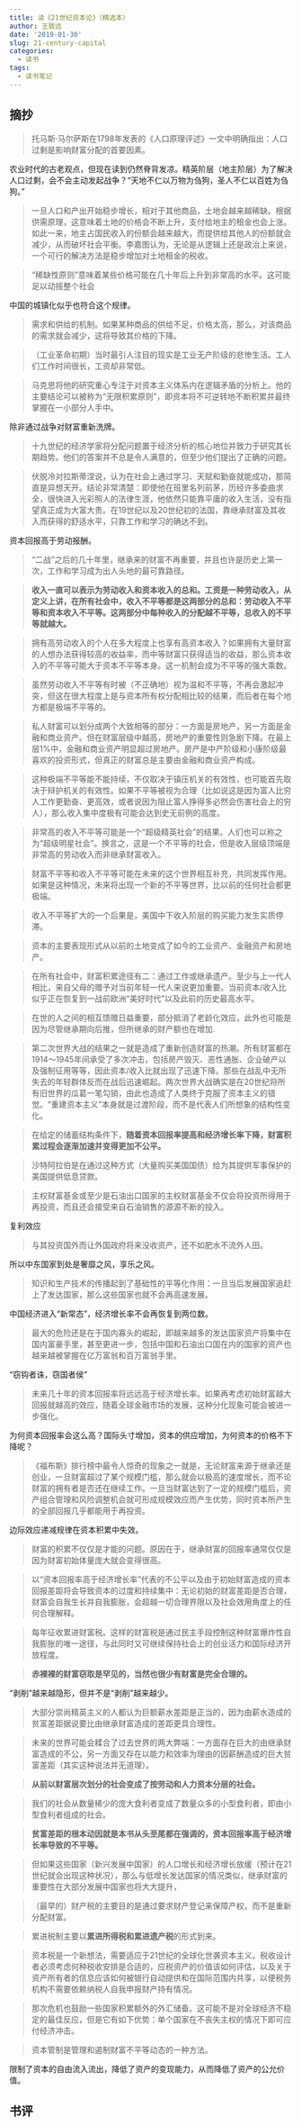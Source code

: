 ```yaml
---
title: 读《21世纪资本论》（精选本）
author: 王致远
date: '2019-01-30'
slug: 21-century-capital
categories:
  - 读书
tags:
  - 读书笔记
---
```


## 摘抄

> 托马斯·马尔萨斯在1798年发表的《人口原理评述》一文中明确指出：人口过剩是影响财富分配的首要因素。

农业时代的古老观点，但现在读到仍然脊背发凉。精英阶层（地主阶层）为了解决人口过剩，会不会主动发起战争？“天地不仁以万物为刍狗，圣人不仁以百姓为刍狗。”

> 一旦人口和产出开始稳步增长，相对于其他商品，土地会越来越稀缺。根据供需原理，这意味着土地的价格会不断上升，支付给地主的租金也会上涨。如此一来，地主占国民收入的份额会越来越大，而提供给其他人的份额就会减少，从而破坏社会平衡。李嘉图认为，无论是从逻辑上还是政治上来说，一个可行的解决方法是稳步增加对土地租金的税收。

> “稀缺性原则”意味着某些价格可能在几十年后上升到非常高的水平。这可能足以动摇整个社会

中国的城镇化似乎也符合这个规律。

> 需求和供给的机制。如果某种商品的供给不足，价格太高，那么，对该商品的需求就会减少，这将导致其价格的下降。

> （工业革命初期）当时最引人注目的现实是工业无产阶级的悲惨生活。工人们工作时间很长，工资却非常低。

> 马克思将他的研究重心专注于对资本主义体系内在逻辑矛盾的分析上。他的主要结论可以被称为“无限积累原则”，即资本将不可逆转地不断积累并最终掌握在一小部分人手中。

除非通过战争对财富重新洗牌。

> 十九世纪的经济学家将分配问题置于经济分析的核心地位并致力于研究其长期趋势。他们的答案并不总是令人满意的，但至少他们提出了正确的问题。

> 伏脱冷对拉斯蒂涅说，认为在社会上通过学习、天赋和勤奋就能成功，那简直是异想天开。结论非常清楚：即使他在班里名列前茅，历经许多委曲求全，很快进入光彩照人的法律生涯，他依然只能靠平庸的收入生活，没有指望真正成为大富大贵。在19世纪以及20世纪初的法国，靠继承财富及其收入而获得的舒适水平，只靠工作和学习的确达不到。

资本回报高于劳动报酬。

> “二战”之后的几十年里，继承来的财富不再重要，并且也许是历史上第一次，工作和学习成为出人头地的最可靠路径。

> **收入一直可以表示为劳动收入和资本收入的总和。工资是一种劳动收入，从定义上讲，在所有社会中，收入不平等都是这两部分的总和：劳动收入不平等和资本收入不平等。这两部分中每种收入的分配越不平等，总收入的不平等就越大。**

> 拥有高劳动收入的个人在多大程度上也享有高资本收入？如果拥有大量财富的人想办法获得较高的收益率，而中等财富只获得适当的收益，那么资本收入的不平等可能大于资本不平等本身。这一机制会成为不平等的强大乘数。

> 虽然劳动收入不平等有时被（不正确地）视为温和不平等，不再会激起冲突，但这在很大程度上是与资本所有权分配相比较的结果，而后者在每个地方都是极端不平等的。

> 私人财富可以划分成两个大致相等的部分：一方面是房地产，另一方面是金融和商业资产。但在财富层级中越高，房地产的重要性则急剧下降。在最上层1%中，金融和商业资产明显超过房地产。房产是中产阶级和小康阶级最喜欢的投资形式，但真正的财富总是主要由金融和商业资产构成。

> 这种极端不平等能不能持续，不仅取决于镇压机关的有效性，也可能首先取决于辩护机关的有效性。如果不平等被视为合理（比如说这是因为富人比穷人工作更勤奋、更高效，或者说因为阻止富人挣得多必然会伤害社会上的穷人），那么收入集中度极有可能会达到史无前例的高度。

> 非常高的收入不平等可能是一个“超级精英社会”的结果。人们也可以称之为“超级明星社会”。换言之，这是一个不平等的社会，但是收入层级顶端是非常高的劳动收入而非继承财富收入。

> 财富不平等和收入不平等可能在未来的这个世界相互补充，共同发挥作用。如果是这种情况，未来将出现一个新的不平等世界，比以前的任何社会都更极端。

> 收入不平等扩大的一个后果是，美国中下收入阶层的购买能力发生实质停滞。

> 资本的主要表现形式从以前的土地变成了如今的工业资产、金融资产和房地产。

> 在所有社会中，财富积累途径有二：通过工作或继承遗产。至少与上一代人相比，来自父母的赠予对当前年轻一代人来说更加重要。当前资本/收入比似乎正在恢复到一战前欧洲“美好时代”以及此前的历史最高水平。

> 在世的人之间的相互馈赠日益重要，部分抵消了老龄化效应，此外也可能是因为尽管继承期向后推，但所继承的财产额也在增加.

> 第二次世界大战的结果之一就是造成了重新创造财富的热潮。所有财富都在1914～1945年间承受了多次冲击，包括房产毁灭、恶性通胀、企业破产以及强制征用等等，因此资本/收入比就出现了迅速下降。那些在战乱中无所失去的年轻群体反而在战后迅速崛起。两次世界大战确实是在20世纪将所有旧世界的瓜葛一笔勾销，由此也造成了人类终于克服了资本主义的错觉。“重建资本主义”本身就是过渡阶段，而不是代表人们所想象的结构性变化。

> 在给定的储蓄结构条件下，**随着资本回报率提高和经济增长率下降，财富积累过程会逐渐加速并变得更加不公平。**

> 沙特阿拉伯是在通过这种方式（大量购买美国国债）给为其提供军事保护的美国提供低息贷款。

> 主权财富基金或至少是石油出口国家的主权财富基金不仅会将投资所得用于再投资，而且还会接受来自石油销售的源源不断的投入。

复利效应

> 与其投资国外而让外国政府将来没收资产，还不如肥水不流外人田。

所以中东国家到处是奢靡之风，享乐之风。

> 知识和生产技术的传播起到了基础性的平等化作用：一旦当后发展国家追赶上了发达国家，那么这些国家也就不会再高速发展。

中国经济进入“新常态”，经济增长率不会再恢复到两位数。

> 最大的危险还是在于国内寡头的崛起，即越来越多的发达国家资产将集中在国内富豪手里，甚至更进一步，包括中国和石油出口国在内的国家的资产也越来越被掌握在亿万富翁和百万富翁手里。

"窃钩者诛，窃国者侯"

> 未来几十年的资本回报率将远远高于经济增长率。如果再考虑初始财富越大回报就越高的效应，随着全球金融市场的发展，这种分化现象可能会被进一步强化。

为何资本回报率会这么高？国际头寸增加，资本的供应增加，为何资本的价格不下降呢？

> 《福布斯》排行榜中最令人惊奇的现象之一就是，无论财富来源于继承还是创业，一旦财富超过了某个规模门槛，那么就会以极高的速度增长，而不论财富的拥有者是否还在继续工作。一旦当财富达到了一定的规模门槛后，资产组合管理和风险调整机会就可形成规模效应而产生优势，同时资本所产生的全部回报几乎都能用于再投资。

边际效应递减规律在资本积累中失效。

> 财富的积累不仅仅是才能的问题。原因在于，继承财富的回报率通常仅仅是因为财富初始体量庞大就会变得很高。

> 以“资本回报率高于经济增长率”代表的不公平以及由于初始财富造成的资本回报差距将会导致资本的过度和持续集中：无论初始的财富差距是否合理，财富会自我生长并自我膨胀，会超越一切合理界限以及社会效用角度上的任何合理解释。

> 每年征收累进财富税。这样的财富税是通过民主手段控制这种财富爆炸性自我膨胀的唯一途径，与此同时又可继续保持社会上的创业活力和国际经济开放程度。

> **赤裸裸的财富窃取是罕见的，当然也很少有财富是完全合理的。**

“剥削”越来越隐形，但并不是“剥削”越来越少。

> 大部分崇尚精英主义的人都认为巨额薪水差距是正当的，因为由薪水造成的贫富差距据说要比由继承财富造成的差距更具合理性。

> 未来的世界可能会糅合了过去世界的两大弊端：一方面存在巨大的由继承财富造成的不公，另一方面又存在以能力和效率为理由的因薪酬造成的巨大贫富差距（其实这种说法并无道理）。

> **从前以财富层次划分的社会变成了按劳动和人力资本分层的社会。**

> 我们的社会从数量稀少的庞大食利者变成了数量众多的小型食利者，即由小型食利者组成的社会。

> **贫富差距的根本动因就是本书从头至尾都在强调的，资本回报率高于经济增长率导致的不平等。**

> 但如果这些国家（新兴发展中国家）的人口增长和经济增长放缓（预计在21世纪就会出现这种状况），那么与低增长发达国家的情况类似，继承财富的重要性在大部分发展中国家也将大大提升，

> （最早的）财产税的主要目的是通过要求财产登记来保障产权，而不是重新分配财富。

> 累进税制主要以**累进所得税和累进遗产税**的形式到来。

> 资本税是一个新想法，需要适应于21世纪的全球化世袭资本主义。税收设计者必须考虑何种税收安排是合适的，应税资产的价值该如何评估，以及关于资产所有者的信息应该如何被银行自动提供和在国际范围内共享，以便税务机构不需要依赖纳税人自我申报财产持有情况。

> 那次危机也鼓励一些国家积累额外的外汇储备。这可能不是对全球经济不稳定的最佳反应，但是它有如下优势：单个国家在不丧失主权的情况下即可应付经济冲击。

> 资本管制是管理和遏制财富不平等动态的一种方法。

限制了资本的自由流入流出，降低了资产的变现能力，从而降低了资产的公允价值。

## 书评

